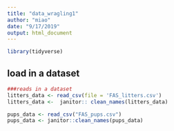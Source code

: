 ```yaml
---
title: "data_wragling1"
author: "miao"
date: "9/17/2019"
output: html_document
---
```

```r
library(tidyverse)
```

## load in a dataset
```r
###reads in a dataset
litters_data <- read_csv(file = 'FAS_litters.csv')
litters_data <-  janitor:: clean_names(litters_data)

pups_data <- read_csv("FAS_pups.csv")
pups_data <- janitor::clean_names(pups_data)

```

